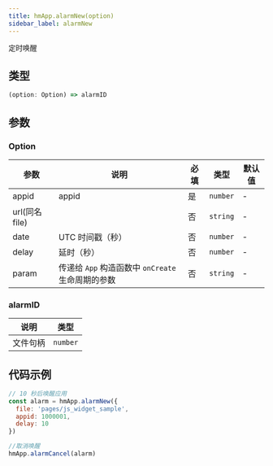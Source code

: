 ```yaml
---
title: hmApp.alarmNew(option)
sidebar_label: alarmNew
---
```


定时唤醒

## 类型

```ts
(option: Option) => alarmID
```

## 参数

### Option

| 参数           | 说明                                              | 必填 | 类型     | 默认值 |
| -------------- | ------------------------------------------------- | ---- | -------- | ------ |
| appid          | appid                                             | 是   | `number` | -      |
| url(同名 file) |                                                   | 否   | `string` | -      |
| date           | UTC 时间戳（秒）                                  | 否   | `number` | -      |
| delay          | 延时（秒）                                        | 否   | `number` | -      |
| param          | 传递给 `App` 构造函数中 `onCreate` 生命周期的参数 | 否   | `string` | -      |

### alarmID

| 说明     | 类型     |
| -------- | -------- |
| 文件句柄 | `number` |

## 代码示例

```js
// 10 秒后唤醒应用
const alarm = hmApp.alarmNew({
  file: 'pages/js_widget_sample',
  appid: 1000001,
  delay: 10
})

//取消唤醒
hmApp.alarmCancel(alarm)
```
